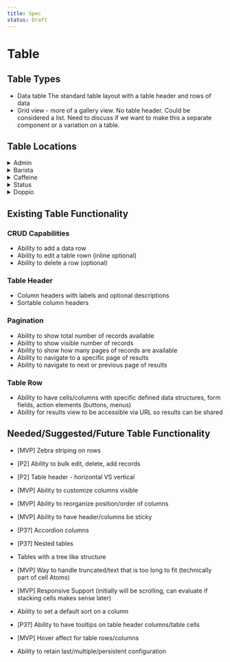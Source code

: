 ```yaml
---
title: Spec
status: Draft
---
```


# Table

## Table Types

- Data table The standard table layout with a table header and rows of data
- Grid view - more of a gallery view. No table header. Could be considered a list. Need to discuss if we want to make this a separate component or a variation on a table.

## Table Locations

<details>
<summary>Admin</summary>

- BRC (Grid)
- Storefront Designer (grid)
- Bundles (grid)
- Role Bundles (grid)
- Onboarding Activities/Schedule
- Onboarding Activities/Performance
- Service Department
- Service Teams
- Barista FAQS
- Barista FAQS/Topics
- Users
- Integrations/CSV/Import History
- Integrations/CSV/Import Schedule
- Integrations/Email/Barista Inboxes
- Reports
- Locations

</details>

<details>
  <summary>Barista</summary>

- None

</details>

<details>
  <summary>Caffeine</summary>

- Entities
- Training
- Variables
- Logs (future)
- Users (future)
- Configurations (future)
- Localization(future)

</details>

<details>
  <summary>Status</summary>

- Packages

</details>

<details>
  <summary>Doppio</summary>

- Applications
- Applications/[Application]
- Intents
- Intents/[Intent]
- FAQs
- FAQS/[FAQ]
- Entities
- Archetype Conditions
- Attributes
- Hooks
- Synonyms
- Synonyms/[Synonym]
- Variables
- Variables/[Variable]
- Training
- Spell Corrector Dictionary
- Utilities
- ESP Service Departments
- Service Team Classifications
- Task Classifications
- Service Departments
- Service Teams
- Task Categories
- Testing Reports
- Test Phrases
- Test Sets
- Tasks
- Tasks/[Task]
- Categories
- Categories/[Category]
- Outages
- Outages/[Outage]
- Integrations
- Integrations/[Integration]
- Service Requests
- Service Request/[Service Request]
- Model Bindings
- Widgets
- Users
- Users/[User]
- Locations
- Assets
- Job Roles
- Classifiers
- Data Sources
- Data Sources/[Data Source]
- Annotations
- Annotations/[Annotation]
- Smart Rules
- Smart Rules/[Rule]
- Flagged Tickets
- Surveys
- Configurations
- Attachments
- Business Events
- Localization

</details>

## Existing Table Functionality

### CRUD Capabilities

- Ability to add a data row
- Ability to edit a table rown (inline optional)
- Ability to delete a row (optional)

### Table Header

- Column headers with labels and optional descriptions
- Sortable column headers

### Pagination

- Ability to show total number of records available
- Ability to show visible number of records
- Ability to show how many pages of records are available
- Ability to navigate to a specific page of results
- Ability to navigate to next or previous page of results

### Table Row

- Ability to have cells/columns with specific defined data structures, form fields, action elements (buttons, menus)
- Ability for results view to be accessible via URL so results can be shared

## Needed/Suggested/Future Table Functionality

- <span class='x x-first x-last'>[MVP] </span>Zebra striping on rows
- [P2] Ability to bulk edit, delete, add records
- <span class='x x-first x-last'>[P2] </span>Table header - horizontal VS
  vertical
- <span class='x x-first x-last'>[MVP] </span>Ability to customize columns
  visible
- <span class='x x-first x-last'>[MVP] </span>Ability to reorganize
  position/order of columns
- <span class='x x-first x-last'>[MVP] </span>Ability to have header/columns be
  sticky
- <span class='x x-first x-last'>[P3?] </span>Accordion columns
- <span class='x x-first x-last'>[P3?] </span>Nested tables
- Tables with a tree like structure
- <span class='x x-first x-last'>[MVP] </span>Way to handle truncated/text that
  is too long to fit
  <span class='x x-first x-last'> (technically part of cell Atoms)</span>
- <span class='x x-first x-last'>
    [MVP] Responsive Support (initially will be scrolling, can evaluate if
    stacking cells makes sense later)
  </span>
- Ability to set a default sort on a column
- <span class='x x-first x-last'>[P3?] </span>Ability to have tooltips on table
  header columns/table cells
- <span class='x x-first x-last'>[MVP] </span>Hover affect for table
  rows/columns

- Ability to retain last/multiple/persistent configuration
